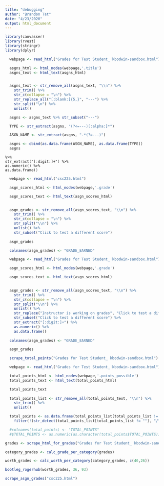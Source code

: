 ```yaml
---
title: "debugging"
author: "Brandon Tat"
date: "4/23/2020"
output: html_document
---
```


```r
library(canvasser)
library(rvest)
library(stringr)
library(dplyr)
```


```r
  webpage <- read_html("Grades for Test Student_ kbodwin-sandbox.html")

  asgns_html <- html_nodes(webpage,'.title')
  asgns_text <- html_text(asgns_html)


  asgns_text <- str_remove_all(asgns_text, "\\n") %>%
    str_trim() %>%
    str_c(collapse = "\n") %>%
    str_replace_all("[:blank:]{5,}", "---") %>%
    str_split("\n") %>%
    unlist()

  asgns <- asgns_text %>% str_subset("---")

  TYPE <- str_extract(asgns, "(?<=---)[:alpha:]*")

  ASGN_NAME <- str_extract(asgns, ".*(?=---)")

  asgns <- cbind(as.data.frame(ASGN_NAME), as.data.frame(TYPE))
  asgns
```

    %>%
    str_extract("[:digit:]+") %>%
    as.numeric() %>%
    as.data.frame()
  

```r
  webpage <- read_html("csc225.html")

  asgn_scores_html <- html_nodes(webpage,'.grade')

  asgn_scores_text <- html_text(asgn_scores_html)
  

  asgn_grades <- str_remove_all(asgn_scores_text, "\\n") %>%
    str_trim() %>%
    str_c(collapse = "\n") %>%
    str_split("\\n") %>%
    unlist() %>%
    str_subset("Click to test a different score") 
  
  asgn_grades

  colnames(asgn_grades) <- "GRADE_EARNED"
```

```r
  webpage <- read_html("Grades for Test Student_ kbodwin-sandbox.html")

  asgn_scores_html <- html_nodes(webpage,'.grade')

  asgn_scores_text <- html_text(asgn_scores_html)
  

  asgn_grades <- str_remove_all(asgn_scores_text, "\\n") %>%
    str_trim() %>%
    str_c(collapse = "\n") %>%
    str_split("\\n") %>%
    unlist() %>% 
    str_replace("Instructor is working on grades", "Click to test a different score -") %>% 
    str_subset("Click to test a different score") %>%
    str_extract("[:digit:]+") %>% 
    as.numeric() %>%
    as.data.frame()
  
  colnames(asgn_grades) <- "GRADE_EARNED"

  asgn_grades

  scrape_total_points("Grades for Test Student_ kbodwin-sandbox.html")

```


```r
  webpage <- read_html("Grades for Test Student_ kbodwin-sandbox.html")

  total_points_html <- html_nodes(webpage,'.points_possible')
  total_points_text <- html_text(total_points_html)

  total_points_text
  
  total_points_list <- str_remove_all(total_points_text, "\\n") %>%
    str_trim() %>%
    unlist()

  total_points <- as.data.frame(total_points_list[total_points_list != ""]) %>%
    filter(!(str_detect(total_points_list[total_points_list != ""], "/")))

  #colnames(total_points) <- "TOTAL_POINTS"
  #$TOTAL_POINTS <- as.numeric(as.character(total_points$TOTAL_POINTS))
```



```r
grades <- scrape_html_for_grades("Grades for Test Student_ kbodwin-sandbox.html")

category_grades <- calc_grade_per_category(grades)

worth_grades <- calc_worth_per_category(category_grades, c(40,26))

bootleg_rogerhub(worth_grades, 36, 93)

scrape_asgn_grades("csc225.html")
```

